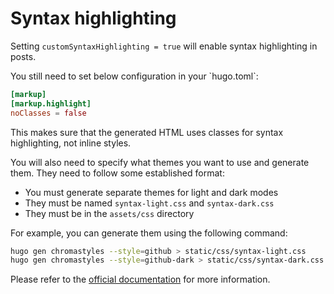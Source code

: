 
# Syntax highlighting

Setting `customSyntaxHighlighting = true` will enable syntax highlighting in posts.

<Callout type="info">
You still need to set below configuration in your `hugo.toml`:

```toml
[markup]
[markup.highlight]
noClasses = false
```

This makes sure that the generated HTML uses classes for syntax highlighting, not inline styles.
</Callout>

You will also need to specify what themes you want to use and generate them. They need to follow some established format:

- You must generate separate themes for light and dark modes
- They must be named `syntax-light.css` and `syntax-dark.css`
- They must be in the `assets/css` directory

For example, you can generate them using the following command:

```bash
hugo gen chromastyles --style=github > static/css/syntax-light.css
hugo gen chromastyles --style=github-dark > static/css/syntax-dark.css
```

Please refer to the [official documentation](https://gohugo.io/content-management/syntax-highlighting/) for more information.
